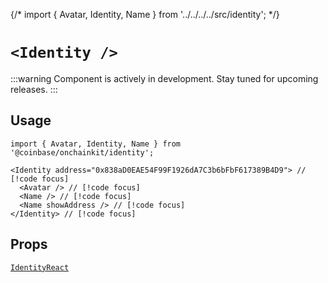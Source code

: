 {/* import { Avatar, Identity, Name } from '../../../../src/identity'; */}


# `<Identity />`

:::warning
Component is actively in development. Stay tuned for upcoming releases.
:::

## Usage

```tsx
import { Avatar, Identity, Name } from '@coinbase/onchainkit/identity';

<Identity address="0x838aD0EAE54F99F1926dA7C3b6bFbF617389B4D9"> // [!code focus]
  <Avatar /> // [!code focus]
  <Name /> // [!code focus]
  <Name showAddress /> // [!code focus]
</Identity> // [!code focus]
```

<App>
  <Identity address="0x838aD0EAE54F99F1926dA7C3b6bFbF617389B4D9">
    <Avatar />
    <Name />
    <Name showAddress />
  </Identity>
</App>

## Props

[`IdentityReact`](/identity/types#identityreact)
